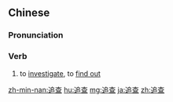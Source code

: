 ==Chinese==
{{zh-forms}}

===Pronunciation===
{{zh-pron
|m=zhuīchá
|c=zeoi1 caa4
|mn=qz,tw,xm:tui-cha/zz:tui-chee/xm:tui-chhâ/zz:tui-chhêe
|cat=v
}}

===Verb===
{{zh-verb}}

# to [[investigate]], to [[find out]] {{gloss|the cause of an incident}}

[[zh-min-nan:追查]]
[[hu:追查]]
[[mg:追查]]
[[ja:追查]]
[[zh:追查]]